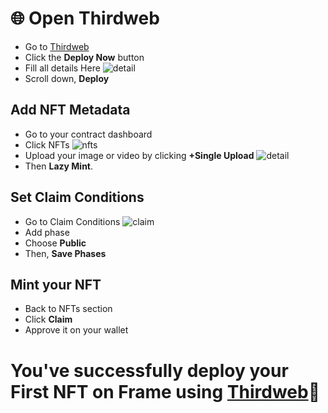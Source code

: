 # 🌐 Open Thirdweb

- Go to [Thirdweb](https://thirdweb.com/thirdweb.eth/DropERC721)
- Click the **Deploy Now** button
- Fill all details Here
![detail](/assets/detail_thirdweb.png)
- Scroll down, **Deploy**

## Add NFT Metadata

- Go to your contract dashboard
- Click NFTs
![nfts](/assets/nft_thirdweb.png)
- Upload your image or video by clicking **+Single Upload**
![detail](/assets/upload_thirdweb.png)
- Then **Lazy Mint**. 

## Set Claim Conditions

- Go to Claim Conditions
![claim](/assets/condition_thirdweb.png)
- Add phase 
- Choose **Public**
- Then, **Save Phases**

## Mint your NFT

- Back to NFTs section
- Click **Claim**
- Approve it on your wallet

# You've successfully deploy your First NFT on Frame using [Thirdweb](https://thirdweb.com/)🎉
